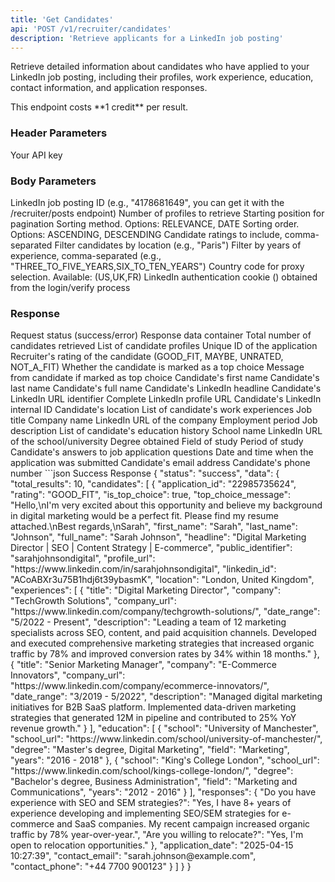 ```yaml
---
title: 'Get Candidates'
api: 'POST /v1/recruiter/candidates'
description: 'Retrieve applicants for a LinkedIn job posting'
---
```


Retrieve detailed information about candidates who have applied to your LinkedIn job posting, including their profiles, work experience, education, contact information, and application responses.

<Note>
  This endpoint costs **1 credit** per result.
</Note>

### Header Parameters

<ParamField header="x-api-key" type="string" required>
  Your API key
</ParamField>

### Body Parameters

<ParamField body="job_id" type="string" required>
  LinkedIn job posting ID (e.g., "4178681649", you can get it with the /recruiter/posts endpoint)
</ParamField>

<ParamField body="total_results" type="integer" default="10">
  Number of profiles to retrieve
</ParamField>

<ParamField body="start" type="string" default="0">
  Starting position for pagination
</ParamField>

<ParamField body="sortType" type="string" default="RELEVANCE">
  Sorting method. Options: RELEVANCE, DATE
</ParamField>

<ParamField body="sortOrder" type="string" default="DESCENDING">
  Sorting order. Options: ASCENDING, DESCENDING
</ParamField>

<ParamField body="ratings" type="string" default="GOOD_FIT,MAYBE,UNRATED">
  Candidate ratings to include, comma-separated
</ParamField>

<ParamField body="location" type="string">
  Filter candidates by location (e.g., "Paris")
</ParamField>

<ParamField body="yearsOfExperience" type="string">
  Filter by years of experience, comma-separated (e.g., "THREE_TO_FIVE_YEARS,SIX_TO_TEN_YEARS")
</ParamField>

<ParamField body="country" type="string" default="FR">
  Country code for proxy selection. Available: (US,UK,FR)
</ParamField>

<ParamField body="login_token" type="string" required>
  LinkedIn authentication cookie () obtained from the login/verify process
</ParamField>

### Response

<ResponseField name="status" type="string">
  Request status (success/error)
</ResponseField>

<ResponseField name="data" type="object">
  Response data container
</ResponseField>

<ResponseField name="data.total_results" type="integer">
  Total number of candidates retrieved
</ResponseField>

<ResponseField name="data.candidates" type="array">
  List of candidate profiles
</ResponseField>

<ResponseField name="data.candidates[].application_id" type="string">
  Unique ID of the application
</ResponseField>

<ResponseField name="data.candidates[].rating" type="string">
  Recruiter's rating of the candidate (GOOD_FIT, MAYBE, UNRATED, NOT_A_FIT)
</ResponseField>

<ResponseField name="data.candidates[].is_top_choice" type="boolean">
  Whether the candidate is marked as a top choice
</ResponseField>

<ResponseField name="data.candidates[].top_choice_message" type="string">
  Message from candidate if marked as top choice
</ResponseField>

<ResponseField name="data.candidates[].first_name" type="string">
  Candidate's first name
</ResponseField>

<ResponseField name="data.candidates[].last_name" type="string">
  Candidate's last name
</ResponseField>

<ResponseField name="data.candidates[].full_name" type="string">
  Candidate's full name
</ResponseField>

<ResponseField name="data.candidates[].headline" type="string">
  Candidate's LinkedIn headline
</ResponseField>

<ResponseField name="data.candidates[].public_identifier" type="string">
  Candidate's LinkedIn URL identifier
</ResponseField>

<ResponseField name="data.candidates[].profile_url" type="string">
  Complete LinkedIn profile URL
</ResponseField>

<ResponseField name="data.candidates[].linkedin_id" type="string">
  Candidate's LinkedIn internal ID
</ResponseField>

<ResponseField name="data.candidates[].location" type="string">
  Candidate's location
</ResponseField>

<ResponseField name="data.candidates[].experiences" type="array">
  List of candidate's work experiences
</ResponseField>

<ResponseField name="data.candidates[].experiences[].title" type="string">
  Job title
</ResponseField>

<ResponseField name="data.candidates[].experiences[].company" type="string">
  Company name
</ResponseField>

<ResponseField name="data.candidates[].experiences[].company_url" type="string">
  LinkedIn URL of the company
</ResponseField>

<ResponseField name="data.candidates[].experiences[].date_range" type="string">
  Employment period
</ResponseField>

<ResponseField name="data.candidates[].experiences[].description" type="string">
  Job description
</ResponseField>

<ResponseField name="data.candidates[].education" type="array">
  List of candidate's education history
</ResponseField>

<ResponseField name="data.candidates[].education[].school" type="string">
  School name
</ResponseField>

<ResponseField name="data.candidates[].education[].school_url" type="string">
  LinkedIn URL of the school/university
</ResponseField>

<ResponseField name="data.candidates[].education[].degree" type="string">
  Degree obtained
</ResponseField>

<ResponseField name="data.candidates[].education[].field" type="string">
  Field of study
</ResponseField>

<ResponseField name="data.candidates[].education[].years" type="string">
  Period of study
</ResponseField>

<ResponseField name="data.candidates[].responses" type="object">
  Candidate's answers to job application questions
</ResponseField>

<ResponseField name="data.candidates[].application_date" type="string">
  Date and time when the application was submitted
</ResponseField>

<ResponseField name="data.candidates[].contact_email" type="string">
  Candidate's email address
</ResponseField>

<ResponseField name="data.candidates[].contact_phone" type="string">
  Candidate's phone number
</ResponseField>

<ResponseExample>
```json Success Response
{
  "status": "success",
  "data": {
    "total_results": 10,
    "candidates": [
      {
        "application_id": "22985735624",
        "rating": "GOOD_FIT",
        "is_top_choice": true,
        "top_choice_message": "Hello,\nI'm very excited about this opportunity and believe my background in digital marketing would be a perfect fit. Please find my resume attached.\nBest regards,\nSarah",
        "first_name": "Sarah",
        "last_name": "Johnson",
        "full_name": "Sarah Johnson",
        "headline": "Digital Marketing Director | SEO | Content Strategy | E-commerce",
        "public_identifier": "sarahjohnsondigital",
        "profile_url": "https://www.linkedin.com/in/sarahjohnsondigital",
        "linkedin_id": "ACoABXr3u75B1hdj6t39ybasmK",
        "location": "London, United Kingdom",
        "experiences": [
          {
            "title": "Digital Marketing Director",
            "company": "TechGrowth Solutions",
            "company_url": "https://www.linkedin.com/company/techgrowth-solutions/",
            "date_range": "5/2022 - Present",
            "description": "Leading a team of 12 marketing specialists across SEO, content, and paid acquisition channels. Developed and executed comprehensive marketing strategies that increased organic traffic by 78% and improved conversion rates by 34% within 18 months."
          },
          {
            "title": "Senior Marketing Manager",
            "company": "E-Commerce Innovators",
            "company_url": "https://www.linkedin.com/company/ecommerce-innovators/",
            "date_range": "3/2019 - 5/2022",
            "description": "Managed digital marketing initiatives for B2B SaaS platform. Implemented data-driven marketing strategies that generated 12M in pipeline and contributed to 25% YoY revenue growth."
          }
        ],
        "education": [
          {
            "school": "University of Manchester",
            "school_url": "https://www.linkedin.com/school/university-of-manchester/",
            "degree": "Master's degree, Digital Marketing",
            "field": "Marketing",
            "years": "2016 - 2018"
          },
          {
            "school": "King's College London",
            "school_url": "https://www.linkedin.com/school/kings-college-london/",
            "degree": "Bachelor's degree, Business Administration",
            "field": "Marketing and Communications",
            "years": "2012 - 2016"
          }
        ],
        "responses": {
          "Do you have experience with SEO and SEM strategies?": "Yes, I have 8+ years of experience developing and implementing SEO/SEM strategies for e-commerce and SaaS companies. My recent campaign increased organic traffic by 78% year-over-year.",
          "Are you willing to relocate?": "Yes, I'm open to relocation opportunities."
        },
        "application_date": "2025-04-15 10:27:39",
        "contact_email": "sarah.johnson@example.com",
        "contact_phone": "+44 7700 900123"
      }
    ]
  }
}
